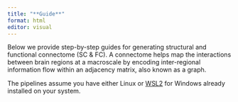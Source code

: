 ```yaml
---
title: "**Guide**"
format: html
editor: visual
---
```


Below we provide step-by-step guides for generating structural and functional connectome (SC & FC). A connectome helps map the interactions between brain regions at a macroscale by encoding inter-regional information flow within an adjacency matrix, also known as a graph.

The pipelines assume you have either Linux or [WSL2](https://learn.microsoft.com/fr-fr/windows/wsl/install) for Windows already installed on your system.
